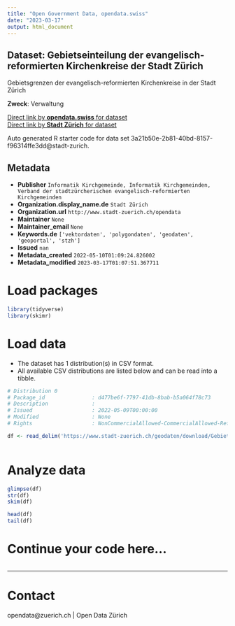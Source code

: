 ```yaml
---
title: "Open Government Data, opendata.swiss"
date: "2023-03-17"
output: html_document
---
```


## Dataset: Gebietseinteilung der evangelisch-reformierten Kirchenkreise der Stadt Zürich

Gebietsgrenzen der evangelisch-reformierten Kirchenkreise in der Stadt Zürich

**Zweck**: Verwaltung

[Direct link by **opendata.swiss** for dataset](https://opendata.swiss/de/dataset/gebietseinteilung-der-evangelisch-reformierten-kirchenkreise-der-stadt-zurich)<br>
[Direct link by **Stadt Zürich** for dataset](https://data.stadt-zuerich.ch/dataset/geo_gebietseinteilung_der_evangelisch_reformierten_kirchenkreise_der_stadt_zuerich)

Auto generated R starter code for data set 3a21b50e-2b81-40bd-8157-f96314ffe3dd@stadt-zurich.

## Metadata

- **Publisher** `Informatik Kirchgemeinde, Informatik Kirchgemeinden, Verband der stadtzürcherischen evangelisch-reformierten Kirchgemeinden`
- **Organization.display_name.de** `Stadt Zürich`
- **Organization.url** `http://www.stadt-zuerich.ch/opendata`
- **Maintainer** `None`
- **Maintainer_email** `None`
- **Keywords.de** `['vektordaten', 'polygondaten', 'geodaten', 'geoportal', 'stzh']`
- **Issued** `nan`
- **Metadata_created** `2022-05-10T01:09:24.826002`
- **Metadata_modified** `2023-03-17T01:07:51.367711`


# Load packages

```r

library(tidyverse)
library(skimr)

```

# Load data

-   The dataset has 1 distribution(s) in CSV format.
-   All available CSV distributions are listed below and can be read into a tibble.

```r

# Distribution 0
# Package_id               : d477be6f-7797-41db-8bab-b5a064f78c73
# Description              : 
# Issued                   : 2022-05-09T00:00:00
# Modified                 : None
# Rights                   : NonCommercialAllowed-CommercialAllowed-ReferenceNotRequired

df <- read_delim('https://www.stadt-zuerich.ch/geodaten/download/Gebietseinteilung_der_evangelisch_reformierten_Kirchenkreise_der_Stadt_Zuerich?format=10008')



```

# Analyze data

```r

glimpse(df)
str(df)
skim(df)

head(df)
tail(df)

```

# Continue your code here...

```r

```

------------------------------------------------------------------------

# Contact

opendata@zuerich.ch | Open Data Zürich
